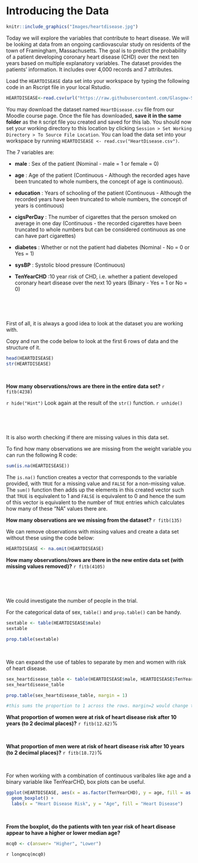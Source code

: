 # Introducing the Data

```r
knitr::include_graphics("Images/heartdisease.jpg")
```

Today we will explore the variables that contribute to heart disease. We will be looking at data from an ongoing cardiovascular study on residents of the town of Framingham, Massachusetts. The goal is to predict the probability of a patient developing coronary heart disease (CHD) over the next ten years based on multiple explanatory variables. The dataset provides the patients’ information. It includes over 4,000 records and 7 attributes.

Load the `HEARTDISEASE` data set into your workspace by typing the following code in an Rscript file in your local Rstudio.

```r
HEARTDISEASE<-read.csv(url("https://raw.githubusercontent.com/Glasgow-Stats-L1-L2/S1Z_Lab5/main/HeartDisease.csv"))
```

You may download the dataset named `HeartDisease.csv` file from our Moodle course page. Once the file has downloaded, **save it in the same folder** as the `R` script file you created and saved for this lab. You should now set your working directory to this location by clicking `Session > Set Working Directory > To Source File Location`. You can load the data set into your workspace by running `HEARTDISEASE <- read.csv("HeartDisease.csv")`. 

The 7 variables are:

* **male** : Sex of the patient (Nominal - male = 1 or female = 0) 

* **age** : Age of the patient (Continuous - Although the recorded ages have been truncated to whole numbers, the concept of age is continuous).	

* **education** : Years of schooling of the patient (Continuous - Although the recorded years have been truncated to whole numbers, the concept of years is continuous)

* **cigsPerDay** : The number of cigarettes that the person smoked on average in one day (Continuous - the recorded cigarettes have been truncated to whole numbers but can be considered continuous as one can have part cigarettes)

* **diabetes** : Whether or not the patient had diabetes (Nominal - No = 0 or Yes = 1)

* **sysBP** : Systolic blood pressure (Continuous)

* **TenYearCHD** :10 year risk of CHD, i.e. whether a patient developed coronary heart disease over the next 10 years (Binary - Yes = 1 or No = 0)

<br>

<br>

First of all, it is always a good idea to look at the dataset you are working with.

Copy and run the code below to look at the first 6 rows of data and the structure of it.

```r
head(HEARTDISEASE)
str(HEARTDISEASE)
```

<br>

**How many observations/rows are there in the entire data set?**
`r fitb(4238)`

`r hide("Hint")`
Look again at the result of the `str()` function.
`r unhide()`

<br>

<br>


It is also worth checking if there are missing values in this data set.

To find how many observations we are missing from the weight variable you can run the following R code:

```r
sum(is.na(HEARTDISEASE))
```

The `is.na()` function creates a vector that corresponds to the variable provided, with `TRUE` for a missing value and `FALSE` for a non-missing value. The `sum()` function then adds up the elements in this created vector such that `TRUE` is equivalent to 1 and `FALSE` is equivalent to 0 and hence the sum of this vector is equivalent to the number of `TRUE` entries which calculates how many of these "NA" values there are.


**How many observations are we missing from the dataset?**
`r fitb(135)`




We can remove observations with missing values and create a data set without these using the code below:

```r
HEARTDISEASE <- na.omit(HEARTDISEASE)
```



**How many observations/rows are there in the new entire data set (with missing values removed)?**
`r fitb(4105)`


<br>

<br>

We could investigate the number of people in the trial.

For the categorical data of sex, `table()` and `prop.table()` can be handy.
```r
sextable <- table(HEARTDISEASE$male)
sextable
```
```r
prop.table(sextable)
```

<br>

We can expand the use of tables to separate by men and women with risk of heart disease.

```r
sex_heartdisease_table <- table(HEARTDISEASE$male, HEARTDISEASE$TenYearCHD, dnn = c("male","TenYearCHD"))
sex_heartdisease_table
```

```r
prop.table(sex_heartdisease_table, margin = 1) 

#this sums the proportion to 1 across the rows. margin=2 would change this to across the columns.
```

**What proportion of women were at risk of heart disease risk after 10 years (to 2 decimal places)?**
`r fitb(12.62)`%

<br>

**What proportion of men were at risk of heart disease risk after 10 years (to 2 decimal places)?**
`r fitb(18.72)`%


<br>

For when working with a combination of continuous varibales like age and a binary variable like TenYearCHD, box plots can be useful.

```r
ggplot(HEARTDISEASE, aes(x = as.factor(TenYearCHD), y = age, fill = as.factor(TenYearCHD))) +
  geom_boxplot() +
  labs(x = "Heart Disease Risk", y = "Age", fill = "Heart Disease")
```

<br>

**From the boxplot, do the patients with ten year risk of heart disease appear to have a higher or lower median age? **
```r
mcq0 <- c(answer= "Higher", "Lower")
```
`r longmcq(mcq0)`


